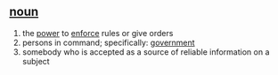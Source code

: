 ==[[noun]]==

# the [[power]] to [[enforce]] rules or give orders
# persons in command; specifically: [[government]]
# somebody who is accepted as a source of reliable information on a subject